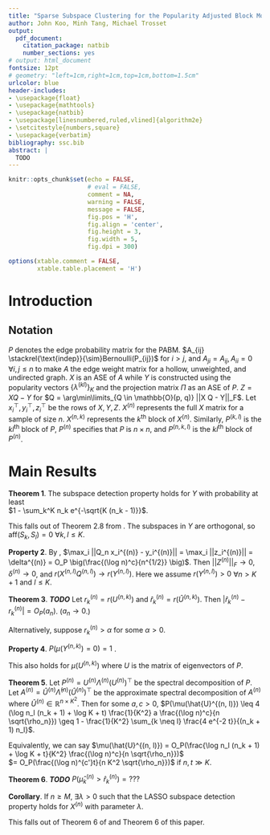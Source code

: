 ```yaml
---
title: "Sparse Subspace Clustering for the Popularity Adjusted Block Model"
author: John Koo, Minh Tang, Michael Trosset
output:
  pdf_document:
    citation_package: natbib
    number_sections: yes
# output: html_document
fontsize: 12pt
# geometry: "left=1cm,right=1cm,top=1cm,bottom=1.5cm"
urlcolor: blue
header-includes:
- \usepackage{float}
- \usepackage{mathtools}
- \usepackage{natbib}
- \usepackage[linesnumbered,ruled,vlined]{algorithm2e} 
- \setcitestyle{numbers,square}
- \usepackage{verbatim}
bibliography: ssc.bib
abstract: |
  TODO
---
```


```r
knitr::opts_chunk$set(echo = FALSE, 
                      # eval = FALSE,
                      comment = NA, 
                      warning = FALSE, 
                      message = FALSE, 
                      fig.pos = 'H', 
                      fig.align = 'center', 
                      fig.height = 3, 
                      fig.width = 5, 
                      fig.dpi = 300)

options(xtable.comment = FALSE, 
        xtable.table.placement = 'H')
```

\newcommand{\diag}{\text{diag}}
\newcommand{\tr}{\text{Tr}}
\newcommand{\blockdiag}{\text{blockdiag}}
\newcommand{\indep}{\stackrel{\text{indep}}{\sim}}
\newcommand{\iid}{\stackrel{\text{iid}}{\sim}}
\newcommand{\Bernoulli}{\text{Bernoulli}}
\newcommand{\Betadist}{\text{Beta}}

# Introduction

## Notation

$P$ denotes the edge probability matrix for the PABM. 
$A_{ij} \indep Bernoulli(P_{ij})$ for $i > j$, and 
$A_{ji} = A_{ij}, A_{ii} = 0$ $\forall i, j \leq n$ to make $A$ the edge weight 
matrix for a hollow, unweighted, and undirected graph. $X$ is an ASE of $A$ 
while $Y$ is constructed using the popularity vectors $\{\lambda^{(kl)}\}_K$ 
and the projection matrix $\Pi$ as an ASE of $P$. $Z = X Q - Y$ for 
$Q = \arg\min\limits_{Q \in \mathbb{O}(p, q)} ||X Q - Y||_F$. Let 
$x_i^\top, y_i^\top, z_i^\top$ be the rows of $X, Y, Z$. 
$X^{(n)}$ represents the full $X$ matrix for a sample of size $n$. 
$X^{(n, k)}$ represents the $k$^th^ block of $X^{(n)}$. Similarly, $P^{(k, l)}$ 
is the $kl$^th^ block of $P$, $P^{(n)}$ specifies that $P$ is $n \times n$, and 
$P^{(n, k, l)}$ is the $kl$^th^ block of $P^{(n)}$.

# Main Results

**Theorem 1**. 
The subspace detection property holds for $Y$ with probability at least  
$1 - \sum_k^K n_k e^{-\sqrt{K (n_k - 1)}}$.

This falls out of Theorem 2.8 from \citet{soltanolkotabi2012}. The subspaces 
in $Y$ are orthogonal, so $\text{aff} (S_k, S_l) = 0$ $\forall k, l \leq K$.

**Property 2**.
By \citet{rubindelanchy2017statistical}, 
$\max_i ||Q_n x_i^{(n)} - y_i^{(n)}|| = 
\max_i ||z_i^{(n)}|| = \delta^{(n)} = 
O_P \big(\frac{(\log n)^c}{n^{1/2}} \big)$. 
Then $||Z^{(n)}||_F \to 0$, $\delta^{(n)} \to 0$, and 
$r(X^{(n, l)} Q^{(n, l)}) \to r(Y^{(n, l)})$. Here we assume 
$r(Y^{(n, l)}) > 0$ $\forall n > K + 1$ and $l \leq K$. 

**Theorem 3**. ***TODO***
Let $r_k^{(n)} = r(U^{(n, k)})$ and $\hat{r}_k^{(n)} = r(\hat{U}^{(n, k)})$. 
Then $|\hat{r}^{(n)}_k - r_k^{(n)}| = O_P(a_n)$. ($a_n \to 0$.)

Alternatively, suppose $r_k^{(n)} > \alpha$ for some $\alpha > 0$. 

**Property 4**. 
$P(\mu(Y^{(n, k)}) = 0) = 1$ \cite{soltanolkotabi2012}.

This also holds for $\mu(U^{(n, k)})$ where $U$ is the matrix of 
eigenvectors of $P$.

**Theorem 5**.
Let $P^{(n)} = U^{(n)} \Lambda^{(n)} (U^{(n)})^\top$ be the spectral 
decomposition of $P$. Let 
$A^{(n)} = \hat{U}^{(n)} \hat{\Lambda}^{(n)} (\hat{U}^{(n)})^\top$ be the
approximate spectral decomposition of $A^{(n)}$ where 
$\hat{U}^{(n)} \in \mathbb{R}^{n \times K^2}$. Then for some $a, c > 0$,
$P(\mu(\hat{U}^{(n, l)}) \leq 
4 (\log n_l (n_k + 1) + \log K + t) \frac{1}{K^2} 
a \frac{(\log n)^c}{n \sqrt{\rho_n}}) \geq 
1 - \frac{1}{K^2} \sum_{k \neq l} \frac{4 e^{-2 t}}{(n_k + 1) n_l}$.

Equivalently, we can say 
$\mu(\hat{U}^{(n, l)}) = 
O_P(\frac{\log n_l (n_k + 1) + \log K + t}{K^2} 
\frac{(\log n)^c}{n \sqrt{\rho_n}})$  
$= O_P(\frac{(\log n)^{c'}t}{n K^2 \sqrt{\rho_n}})$ if $n, t \gg K$.

**Theorem 6**. 
***TODO*** 
$P(\hat{\mu}_k^{(n)} > \hat{r}_k^{(n)}) = ???$

**Corollary**. 
If $n \geq M$, $\exists \lambda > 0$ such that the LASSO subspace detection 
property holds for $X^{(n)}$ with parameter $\lambda$.

This falls out of Theorem 6 of \citet{pmlr-v28-wang13} and Theorem 6 of this 
paper.